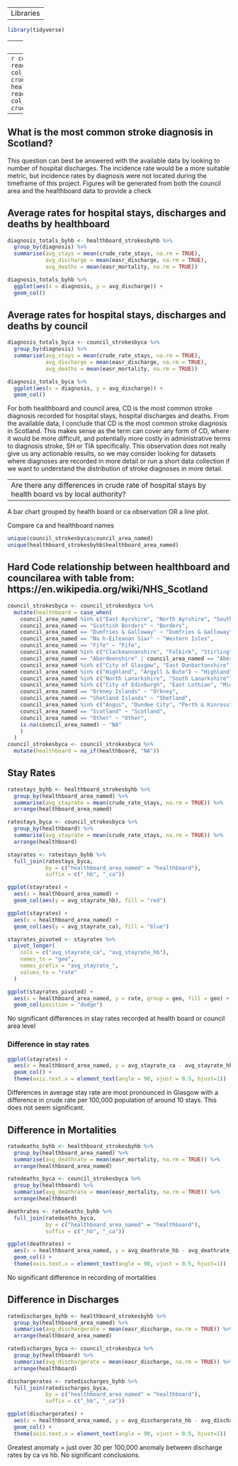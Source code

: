 ----
Libraries
----

```r
library(tidyverse)
```

---- 
Data
----
```r
council_strokesbyca <- read_csv("../../data/clean_data/strokes_byca.csv",
                                col_types = cols(hospitalstays = col_double(),
                                            crude_rate_stays = col_double()))
healthboard_strokesbyhb <- read_csv("../../data/clean_data/strokes_byhb.csv",
                                col_types = cols(hospitalstays = col_double(),
                                            crude_rate_stays = col_double()))
```

----
What is the most common stroke diagnosis in Scotland?
----

This question can best be answered with the available data by looking to number of hospital discharges. The incidence rate would be a more suitable metric, but incidence rates by diagnosis were not located during the timeframe of this project.
Figures will be generated from both the council area and the healthboard data to provide a check

## Average rates for hospital stays, discharges and deaths by healthboard
```r
diagnosis_totals_byhb <- healthboard_strokesbyhb %>% 
  group_by(diagnosis) %>% 
  summarise(avg_stays = mean(crude_rate_stays, na.rm = TRUE),
            avg_discharge = mean(easr_discharge, na.rm = TRUE),
            avg_deaths = mean(easr_mortality, na.rm = TRUE))
```

```r
diagnosis_totals_byhb %>% 
  ggplot(aes(x = diagnosis, y = avg_discharge)) +
  geom_col()
```
## Average rates for hospital stays, discharges and deaths by council
```r
diagnosis_totals_byca <- council_strokesbyca %>% 
  group_by(diagnosis) %>% 
  summarise(avg_stays = mean(crude_rate_stays, na.rm = TRUE),
            avg_discharge = mean(easr_discharge, na.rm = TRUE),
            avg_deaths = mean(easr_mortality, na.rm = TRUE))
```

```r
diagnosis_totals_byca %>% 
  ggplot(aes(x = diagnosis, y = avg_discharge)) +
  geom_col()
```

For both healthboard and council area, CD is the most common stroke diagnosis recorded for hospital stays, hospital discharges and deaths.
From the available data, I conclude that CD is the most common stroke diagnosis in Scotland. This makes sense as the term can cover any form of CD, where it would be more difficult, and potentially more costly in administrative terms to diagnosis stroke, SH or TIA specifically.
This observation does not really give us any actionable results, so we may consider looking for datasets where diagnoses are recorded in more detail or run a short data collection if we want to understand the distribution of stroke diagnoses in more detail.

----
Are there any differences in crude rate of hospital stays by health board vs by local authority?
----

A bar chart grouped by health board or ca observation
OR
a line plot.

Compare ca and healthboard names
```r
unique(council_strokesbyca$council_area_named)
unique(healthboard_strokesbyhb$healthboard_area_named)
```

## Hard Code relationship between healthboard and councilarea with table from: https://en.wikipedia.org/wiki/NHS_Scotland

```r
council_strokesbyca <- council_strokesbyca %>% 
  mutate(healthboard = case_when(
    council_area_named %in% c("East Ayrshire", "North Ayrshire", "South Ayrshire") ~ "Ayrshire & Arran",
    council_area_named == "Scottish Borders" ~ "Borders",
    council_area_named == "Dumfries & Galloway" ~ "Dumfries & Galloway",
    council_area_named == "Na h-Eileanan Siar" ~ "Western Isles",
    council_area_named == "Fife" ~ "Fife",
    council_area_named %in% c("Clackmannanshire", "Falkirk", "Stirling") ~ "Forth Valley",
    council_area_named == "Aberdeenshire" | council_area_named == "Aberdeen City" | council_area_named == "Moray" ~ "Grampian",
    council_area_named %in% c("City of Glasgow", "East Dunbartonshire", "East Renfrewshire", "Inverclyde", "Renfrewshire", "West Dunbartonshire") ~ "Greater Glasgow & Clyde",
    council_area_named %in% c("Highland", "Argyll & Bute") ~ "Highland",
    council_area_named %in% c("North Lanarkshire", "South Lanarkshire") ~ "Lanarkshire",
    council_area_named %in% c("City of Edinburgh", "East Lothian", "Midlothian", "West Lothian") ~ "Lothian",
    council_area_named == "Orkney Islands" ~ "Orkney",
    council_area_named == "Shetland Islands" ~ "Shetland",
    council_area_named %in% c("Angus", "Dundee City", "Perth & Kinross") ~ "Tayside",
    council_area_named == "Scotland" ~ "Scotland",
    council_area_named == "Other" ~ "Other",
    is.na(council_area_named) ~ "NA"
    )
  )
council_strokesbyca <- council_strokesbyca %>% 
  mutate(healthboard = na_if(healthboard, "NA"))
```

## Stay Rates
```r
ratestays_byhb <- healthboard_strokesbyhb %>% 
  group_by(healthboard_area_named) %>% 
  summarise(avg_stayrate = mean(crude_rate_stays, na.rm = TRUE)) %>% 
  arrange(healthboard_area_named)

ratestays_byca <- council_strokesbyca %>% 
  group_by(healthboard) %>% 
  summarise(avg_stayrate = mean(crude_rate_stays, na.rm = TRUE)) %>% 
  arrange(healthboard)

stayrates <- ratestays_byhb %>% 
  full_join(ratestays_byca,
            by = c("healthboard_area_named" = "healthboard"),
            suffix = c("_hb", "_ca"))

ggplot(stayrates) +
  aes(x = healthboard_area_named) +
  geom_col(aes(y = avg_stayrate_hb), fill = "red") 

ggplot(stayrates) +
  aes(x = healthboard_area_named) +
  geom_col(aes(y = avg_stayrate_ca), fill = "blue")
```

```r
stayrates_pivoted <- stayrates %>% 
  pivot_longer(
    cols = c("avg_stayrate_ca", "avg_stayrate_hb"),
    names_to = "geo",
    names_prefix = "avg_stayrate_",
    values_to = "rate"
  )

ggplot(stayrates_pivoted) +
  aes(x = healthboard_area_named, y = rate, group = geo, fill = geo) +
  geom_col(position = "dodge")
```

No significant differences in stay rates recorded at health board or council area level

### Difference in stay rates
```r
ggplot(stayrates) +
  aes(x = healthboard_area_named, y = avg_stayrate_ca - avg_stayrate_hb) +
  geom_col() +
  theme(axis.text.x = element_text(angle = 90, vjust = 0.5, hjust=1))
```

Differences in average stay rate are most pronounced in Glasgow with a difference in crude rate per 100,000 population of around 10 stays. This does not seem significant.

## Difference in Mortalities
```r
ratedeaths_byhb <- healthboard_strokesbyhb %>% 
  group_by(healthboard_area_named) %>% 
  summarise(avg_deathrate = mean(easr_mortality, na.rm = TRUE)) %>% 
  arrange(healthboard_area_named)

ratedeaths_byca <- council_strokesbyca %>% 
  group_by(healthboard) %>% 
  summarise(avg_deathrate = mean(easr_mortality, na.rm = TRUE)) %>% 
  arrange(healthboard)

deathrates <- ratedeaths_byhb %>% 
  full_join(ratedeaths_byca,
            by = c("healthboard_area_named" = "healthboard"),
            suffix = c("_hb", "_ca"))

ggplot(deathrates) +
  aes(x = healthboard_area_named, y = avg_deathrate_hb - avg_deathrate_ca) +
  geom_col() +
  theme(axis.text.x = element_text(angle = 90, vjust = 0.5, hjust=1))
```

No significant difference in recording of mortalities

## Difference in Discharges
```r
ratedischarges_byhb <- healthboard_strokesbyhb %>% 
  group_by(healthboard_area_named) %>% 
  summarise(avg_dischargerate = mean(easr_discharge, na.rm = TRUE)) %>% 
  arrange(healthboard_area_named)

ratedischarges_byca <- council_strokesbyca %>% 
  group_by(healthboard) %>% 
  summarise(avg_dischargerate = mean(easr_discharge, na.rm = TRUE)) %>% 
  arrange(healthboard)

dischargerates <- ratedischarges_byhb %>% 
  full_join(ratedischarges_byca,
            by = c("healthboard_area_named" = "healthboard"),
            suffix = c("_hb", "_ca"))

ggplot(dischargerates) +
  aes(x = healthboard_area_named, y = avg_dischargerate_hb - avg_dischargerate_ca) +
  geom_col() +
  theme(axis.text.x = element_text(angle = 90, vjust = 0.5, hjust=1))
```

Greatest anomaly = just over 30 per 100,000 anomaly between discharge rates by ca vs hb. No significant conclusions.
